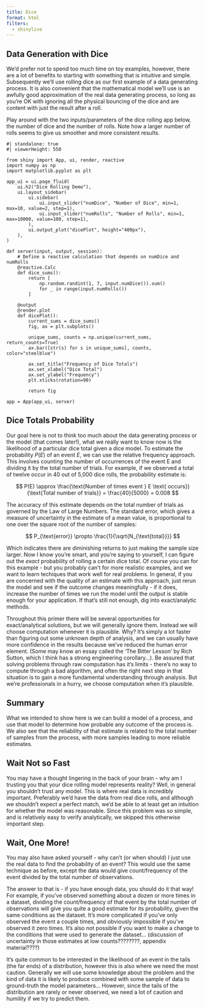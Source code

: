 ```yaml
---
title: Dice
format: html
filters:
  - shinylive
---
```


## Data Generation with Dice

We'd prefer not to spend too much time on toy examples, however, there are a lot of benefits to starting with something that is intuitive and simple. Subsequently we'll use rolling dice as our first example of a data generating process. It is also convenient that the mathematical model we'll use is an awfully good approximation of the real data generating process, so long as you're OK with ignoring all the physical bouncing of the dice and are content with just the result after a roll.

Play around with the two inputs/parameters of the dice rolling app below, the number of dice and the number of rolls. Note how a larger number of rolls seems to give us smoother and more consistent results.

```shinylive-python
#| standalone: true
#| viewerHeight: 550

from shiny import App, ui, render, reactive
import numpy as np
import matplotlib.pyplot as plt

app_ui = ui.page_fluid(
    ui.h2("Dice Rolling Demo"),
    ui.layout_sidebar(
        ui.sidebar(
            ui.input_slider("numDice", "Number of Dice", min=1, max=10, value=2, step=1),
            ui.input_slider("numRolls", "Number of Rolls", min=1, max=10000, value=100, step=1),
        ),
        ui.output_plot("dicePlot", height="400px"),
    ),
)

def server(input, output, session):
    # Define a reactive calculation that depends on numDice and numRolls
    @reactive.Calc
    def dice_sums():
        return [
            np.random.randint(1, 7, input.numDice()).sum()
            for _ in range(input.numRolls())
        ]

    @output
    @render.plot
    def dicePlot():
        current_sums = dice_sums()
        fig, ax = plt.subplots()

        unique_sums, counts = np.unique(current_sums, return_counts=True)
        ax.bar([str(s) for s in unique_sums], counts, color="steelblue")

        ax.set_title("Frequency of Dice Totals")
        ax.set_xlabel("Dice Total")
        ax.set_ylabel("Frequency")
        plt.xticks(rotation=90)

        return fig

app = App(app_ui, server)
```

## Dice Totals Probability

Our goal here is not to think too much about the data generating process or the model (that comes later!), what we really want to know now is the likelihood of a particular dice total given a dice model. To estimate the probability $P(E)$ of an event $E$, we can use the relative frequency approach. This involves counting the number of occurrences of the event E and dividing it by the total number of trials. For example, if we observed a total of twelve occur in 40 out of 5,000 dice rolls, the probability estimate is:

$$
P(E) \approx \frac{\text{Number of times event } E \text{ occurs}}{\text{Total number of trials}} = \frac{40}{5000} = 0.008
$$

The accuracy of this estimate depends on the total number of trials as governed by the Law of Large Numbers. The standard error, which gives a measure of uncertainty in the estimate of a mean value, is proportional to one over the square root of the number of samples:

$$
P_{\text{error}} \propto \frac{1}{\sqrt{N_{\text{total}}}}
$$

Which indicates there are diminishing returns to just making the sample size larger. Now I know you're smart, and you're saying to yourself, I can figure out the *exact* probability of rolling a certain dice total. Of course you can for this example - but you probably can't for more realistic examples, and we want to learn techiques that work well for real problems. In general, if you are concerned with the quality of an estimate with this approach, just rerun the model and see if the outcome changes meaningfully - if it does, increase the number of times we run the model until the output is stable enough for your application. If that's still not enough, dig into exact/analytic methods.

::: callout-note
Throughout this primer there will be several opportunities for exact/analytical solutions, but we will generally ignore them. Instead we will choose computation whenever it is plausible. Why? It's simply a lot faster than figuring out some unknown depth of analysis, and we can usually have more confidence in the results because we've reduced the human error element. (Some may know an essay called the 'The Bitter Lesson' by Rich Sutton, which I think has a strong engineering corollary...). Be assured that solving problems through raw computation has it's limits - there's no way to compute through a bad algorithm, and often the right next step in that situation is to gain a more fundamental understanding through analysis. But we're professionals in a hurry, we choose computation when it's plausible.
:::

## Summary

What we intended to show here is we can build a model of a process, and use that model to determine how probable any outcome of the process is. We also see that the reliability of that estimate is related to the total number of samples from the process, with more samples leading to more reliable estimates.

## Wait Not so Fast

You may have a thought lingering in the back of your brain - why am I trusting you that your dice rolling model represents reality? Well, in general you shouldn't trust any model. This is where real data is incredibly important. Preferably we'd have the data from real dice rolls, and although we shouldn't expect a perfect match, we'd be able to at least get an intuition for whether the model was reasonable. Since this problem was so simple, and is relatively easy to verify analytically, we skipped this otherwise important step.

## Wait, One More!

You may also have asked yourself - why can't (or when should) I just use the real data to find the probability of an event? This would use the same technique as before, except the data would give count/frequency of the event divided by the total number of observations.

The answer to that is - if you have enough data, you should do it that way! For example, if you've observed something about a dozen or more times in a dataset, dividing the count/frequency of that event by the total number of observations will give you quite a good estimate for its probability, given the same conditions as the dataset. It's more complicated if you've only observed the event a couple times, and obviously impossible if you've observed it zero times. It's also not possible if you want to make a change to the conditions that were used to generate the dataset... (discussion of uncertainty in those estimates at low counts????????, appendix material????)

It's quite common to be interested in the likelihood of an event in the tails (the far ends) of a distribution, however this is also where we need the most caution. Generally we will use some knowledge about the problem and the kind of data it is likely to produce combined with some sample of data to ground-truth the model parameters... However, since the tails of the distribution are rarely or never observed, we need a lot of caution and humility if we try to predict them.